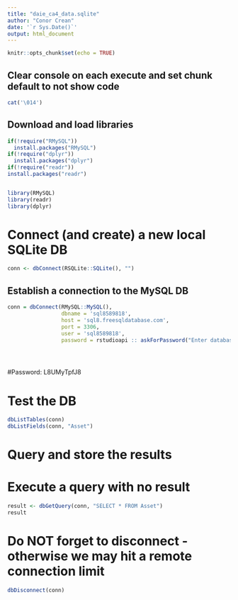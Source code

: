 ```yaml
---
title: "daie_ca4_data.sqlite"
author: "Conor Crean"
date: '`r Sys.Date()`'
output: html_document
---
```


```r
knitr::opts_chunk$set(echo = TRUE)
```




## Clear console on each execute and set chunk default to not show code
```r

cat('\014')
```


## Download and load libraries
```r
if(!require("RMySQL"))
  install.packages("RMySQL")
if(!require("dplyr"))
  install.packages("dplyr")
if(!require("readr"))
install.packages("readr")


library(RMySQL)
library(readr)
library(dplyr)


```





# Connect (and create) a new local SQLite DB
```r

conn <- dbConnect(RSQLite::SQLite(), "")
```

## Establish a connection to the MySQL DB
```r
conn = dbConnect(RMySQL::MySQL(),
                 dbname = 'sql8589818',
                 host = 'sql8.freesqldatabase.com',
                 port = 3306,
                 user = 'sql8589818',
                 password = rstudioapi :: askForPassword("Enter database password"))





```

#Password: L8UMyTpfJ8




# Test the DB
```r

dbListTables(conn)
dbListFields(conn, "Asset")

```



# Query and store the results





# Execute a query with no result
```r
result <- dbGetQuery(conn, "SELECT * FROM Asset")
result
```


# Do NOT forget to disconnect - otherwise we may hit a remote connection limit

```r



dbDisconnect(conn)


```

